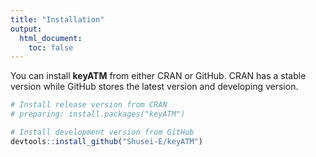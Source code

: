 ```yaml
---
title: "Installation"
output: 
  html_document:
    toc: false
---
```


You can install **keyATM** from either CRAN or GitHub. CRAN has a stable version while GitHub stores the latest version and developing version.

```r
# Install release version from CRAN
# preparing: install.packages("keyATM")

# Install development version from GitHub
devtools::install_github("Shusei-E/keyATM")
```


